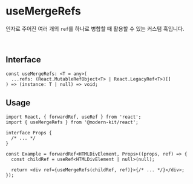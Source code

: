 # useMergeRefs

인자로 주어진 여러 개의 `ref`를 하나로 병합할 때 활용할 수 있는 커스텀 훅입니다.

<br />

## Interface
```tsx
const useMergeRefs: <T = any>(
  ...refs: (React.MutableRefObject<T> | React.LegacyRef<T>)[]
) => (instance: T | null) => void;
```

## Usage

```tsx
import React, { forwardRef, useRef } from 'react';
import { useMergeRefs } from '@modern-kit/react';

interface Props {
  /* ... */
}

const Example = forwardRef<HTMLDivElement, Props>((props, ref) => {
  const childRef = useRef<HTMLDivElement | null>(null);

  return <div ref={useMergeRefs(childRef, ref)}>{/* ... */}</div>;
});
```